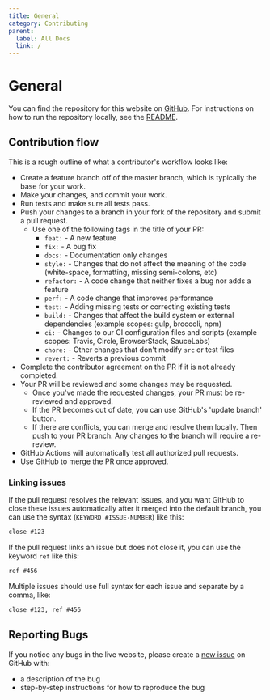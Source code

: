 ```yaml
---
title: General
category: Contributing
parent:
  label: All Docs
  link: /
---
```


# General

You can find the repository for this website on [GitHub](https://github.com/FuelLabs/docs-hub/tree/master). For instructions on how to run the repository locally, see the [README](https://github.com/FuelLabs/docs-hub/blob/master/README.md).

## Contribution flow

This is a rough outline of what a contributor's workflow looks like:

- Create a feature branch off of the master branch, which is typically the base for your work.
- Make your changes, and commit your work.
- Run tests and make sure all tests pass.
- Push your changes to a branch in your fork of the repository and submit a pull request.
  - Use one of the following tags in the title of your PR:
    - `feat:` - A new feature
    - `fix:` - A bug fix
    - `docs:` - Documentation only changes
    - `style:` - Changes that do not affect the meaning of the code (white-space, formatting, missing semi-colons, etc)
    - `refactor:` - A code change that neither fixes a bug nor adds a feature
    - `perf:` - A code change that improves performance
    - `test:` - Adding missing tests or correcting existing tests
    - `build:` - Changes that affect the build system or external dependencies (example scopes: gulp, broccoli, npm)
    - `ci:` - Changes to our CI configuration files and scripts (example scopes: Travis, Circle, BrowserStack, SauceLabs)
    - `chore:` - Other changes that don't modify `src` or test files
    - `revert:` - Reverts a previous commit
- Complete the contributor agreement on the PR if it is not already completed.
- Your PR will be reviewed and some changes may be requested.
  - Once you've made the requested changes, your PR must be re-reviewed and approved.
  - If the PR becomes out of date, you can use GitHub's 'update branch' button.
  - If there are conflicts, you can merge and resolve them locally. Then push to your PR branch. Any changes to the branch will require a re-review.
- GitHub Actions will automatically test all authorized pull requests.
- Use GitHub to merge the PR once approved.

### Linking issues

If the pull request resolves the relevant issues, and you want GitHub to close these issues automatically after it merged into the default branch, you can use the syntax (`KEYWORD #ISSUE-NUMBER`) like this:

```md
close #123
```

If the pull request links an issue but does not close it, you can use the keyword `ref` like this:

```md
ref #456
```

Multiple issues should use full syntax for each issue and separate by a comma, like:

```md
close #123, ref #456
```

## Reporting Bugs

If you notice any bugs in the live website, please create a [new issue](https://github.com/FuelLabs/docs-hub/issues/new) on GitHub with:

- a description of the bug
- step-by-step instructions for how to reproduce the bug
